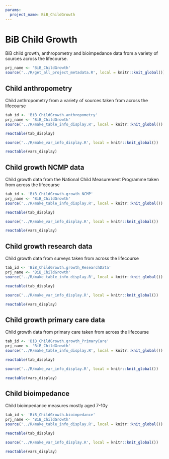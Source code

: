 ```yaml
---
params:
  project_name: BiB_ChildGrowth
---
```




# BiB Child Growth {#BiB_ChildGrowth}


BiB child growth, anthropometry and bioimpedance data from a variety of sources across the lifecourse.



```r
prj_name <- 'BiB_ChildGrowth'
source('../R/get_all_project_metadata.R', local = knitr::knit_global())
```
## Child anthropometry {#BiB_ChildGrowth.anthropometry}


Child anthropometry from a variety of sources taken from across the lifecourse



```r
tab_id <- 'BiB_ChildGrowth.anthropometry'
prj_name <- 'BiB_ChildGrowth'
source('../R/make_table_info_display.R', local = knitr::knit_global())
```



```r
reactable(tab_display)
```



```r
source('../R/make_var_info_display.R', local = knitr::knit_global())
```



```r
reactable(vars_display)
```



## Child growth NCMP data {#BiB_ChildGrowth.growth_NCMP}


Child growth data from the National Child Measurement Programme taken from across the lifecourse



```r
tab_id <- 'BiB_ChildGrowth.growth_NCMP'
prj_name <- 'BiB_ChildGrowth'
source('../R/make_table_info_display.R', local = knitr::knit_global())
```



```r
reactable(tab_display)
```



```r
source('../R/make_var_info_display.R', local = knitr::knit_global())
```



```r
reactable(vars_display)
```



## Child growth research data {#BiB_ChildGrowth.growth_ResearchData}


Child growth data from surveys taken from across the lifecourse



```r
tab_id <- 'BiB_ChildGrowth.growth_ResearchData'
prj_name <- 'BiB_ChildGrowth'
source('../R/make_table_info_display.R', local = knitr::knit_global())
```



```r
reactable(tab_display)
```



```r
source('../R/make_var_info_display.R', local = knitr::knit_global())
```



```r
reactable(vars_display)
```



## Child growth primary care data {#BiB_ChildGrowth.growth_PrimaryCare}


Child growth data from primary care taken from across the lifecourse



```r
tab_id <- 'BiB_ChildGrowth.growth_PrimaryCare'
prj_name <- 'BiB_ChildGrowth'
source('../R/make_table_info_display.R', local = knitr::knit_global())
```



```r
reactable(tab_display)
```



```r
source('../R/make_var_info_display.R', local = knitr::knit_global())
```



```r
reactable(vars_display)
```



## Child bioimpedance {#BiB_ChildGrowth.bioimpedance}


Child bioimpedance measures mostly aged 7-10y



```r
tab_id <- 'BiB_ChildGrowth.bioimpedance'
prj_name <- 'BiB_ChildGrowth'
source('../R/make_table_info_display.R', local = knitr::knit_global())
```



```r
reactable(tab_display)
```



```r
source('../R/make_var_info_display.R', local = knitr::knit_global())
```



```r
reactable(vars_display)
```




